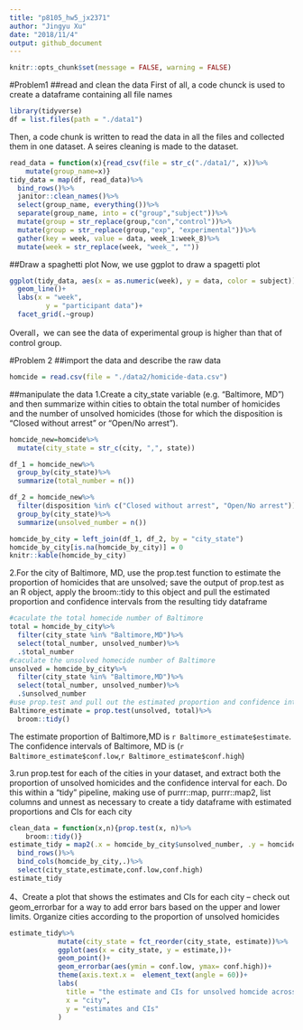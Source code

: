 ```yaml
---
title: "p8105_hw5_jx2371"
author: "Jingyu Xu"
date: "2018/11/4"
output: github_document
---
```

```r
knitr::opts_chunk$set(message = FALSE, warning = FALSE)
```

#Problem1
##read and clean the data
First of all, a code chunck is used to create a dataframe containing all file names 
```r
library(tidyverse)
df = list.files(path = "./data1")
```

Then, a code chunk is written to read the data in all the files and collected them in one dataset. A seires cleaning is made to the dataset.
```r
read_data = function(x){read_csv(file = str_c("./data1/", x))%>%
    mutate(group_name=x)}
tidy_data = map(df, read_data)%>%
  bind_rows()%>%
  janitor::clean_names()%>%
  select(group_name, everything())%>%
  separate(group_name, into = c("group","subject"))%>%
  mutate(group = str_replace(group,"con","control"))%>%
  mutate(group = str_replace(group,"exp", "experimental"))%>%
  gather(key = week, value = data, week_1:week_8)%>%
  mutate(week = str_replace(week, "week_", ""))
```

##Draw a spaghetti plot
Now, we use ggplot to draw a spagetti plot
```r
ggplot(tidy_data, aes(x = as.numeric(week), y = data, color = subject))+
  geom_line()+
  labs(x = "week", 
         y = "participant data")+
  facet_grid(.~group)

```

Overall，we can see the data of experimental group is higher than that of control group.

#Problem 2
##import the data and describe the raw data
```r
homcide = read.csv(file = "./data2/homicide-data.csv")
```
##manipulate the data 
1.Create a city_state variable (e.g. “Baltimore, MD”) and then summarize within cities to obtain the total number of homicides and the number of unsolved homicides (those for which the disposition is “Closed without arrest” or “Open/No arrest”).
```r
homcide_new=homcide%>%
  mutate(city_state = str_c(city, ",", state))
```

```r
df_1 = homcide_new%>%
  group_by(city_state)%>%
  summarize(total_number = n())

df_2 = homcide_new%>%
  filter(disposition %in% c("Closed without arrest", "Open/No arrest"))%>%
  group_by(city_state)%>%
  summarize(unsolved_number = n())

homcide_by_city = left_join(df_1, df_2, by = "city_state")
homcide_by_city[is.na(homcide_by_city)] = 0
knitr::kable(homcide_by_city)
```

2.For the city of Baltimore, MD, use the prop.test function to estimate the proportion of homicides that are unsolved; save the output of prop.test as an R object, apply the broom::tidy to this object and pull the estimated proportion and confidence intervals from the resulting tidy dataframe
```r
#caculate the total homecide number of Baltimore
total = homcide_by_city%>%
  filter(city_state %in% "Baltimore,MD")%>%
  select(total_number, unsolved_number)%>%
  .$total_number
#caculate the unsolved homecide number of Baltimore
unsolved = homcide_by_city%>%
  filter(city_state %in% "Baltimore,MD")%>%
  select(total_number, unsolved_number)%>%
  .$unsolved_number
#use prop.test and pull out the estimated proportion and confidence intervals
Baltimore_estimate = prop.test(unsolved, total)%>%
  broom::tidy()
```
The estimate proportion of Baltimore,MD is `r Baltimore_estimate$estimate`. The confidence intervals of Baltimore, MD is (`r Baltimore_estimate$conf.low`,`r Baltimore_estimate$conf.high`) 

3.run prop.test for each of the cities in your dataset, and extract both the proportion of unsolved homicides and the confidence interval for each. Do this within a “tidy” pipeline, making use of purrr::map, purrr::map2, list columns and unnest as necessary to create a tidy dataframe with estimated proportions and CIs for each city
```r
clean_data = function(x,n){prop.test(x, n)%>%
    broom::tidy()}
estimate_tidy = map2(.x = homcide_by_city$unsolved_number, .y = homcide_by_city$total_number, ~clean_data(x =.x, n = .y))%>%
  bind_rows()%>%
  bind_cols(homcide_by_city,.)%>%
  select(city_state,estimate,conf.low,conf.high)
estimate_tidy
```

4、Create a plot that shows the estimates and CIs for each city – check out geom_errorbar for a way to add error bars based on the upper and lower limits. Organize cities according to the proportion of unsolved homicides
```r
estimate_tidy%>%
            mutate(city_state = fct_reorder(city_state, estimate))%>%
            ggplot(aes(x = city_state, y = estimate,))+
            geom_point()+
            geom_errorbar(aes(ymin = conf.low, ymax= conf.high))+
            theme(axis.text.x =  element_text(angle = 60))+
            labs(
              title = "the estimate and CIs for unsolved homcide across the U.S.",
              x = "city",
              y = "estimates and CIs"
            )
```





